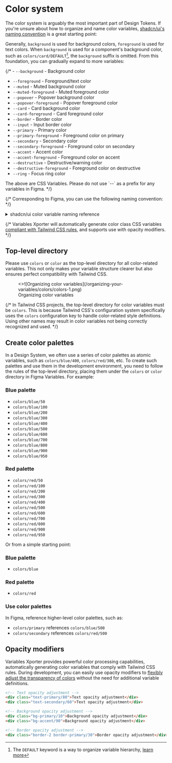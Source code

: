 
# Color system

The color system is arguably the most important part of Design Tokens. If you're unsure about how to organize and name color variables, [shadcn/ui's naming convention](https://ui.shadcn.com/docs/theming#convention) is a great starting point:

Generally, `background` is used for background colors, `foreground` is used for text colors. When `background` is used for a component's background color, such as `colors/card/DEFAULT`[^1], the `background` suffix is omitted. From this foundation, you can gradually expand to more variables:

{/* - `--background` - Background color
- `--foreground` - Foreground/text color
- `--muted` - Muted background color
- `--muted-foreground` - Muted foreground color
- `--popover` - Popover background color
- `--popover-foreground` - Popover foreground color
- `--card` - Card background color
- `--card-foreground` - Card foreground color
- `--border` - Border color
- `--input` - Input border color
- `--primary` - Primary color
- `--primary-foreground` - Foreground color on primary
- `--secondary` - Secondary color
- `--secondary-foreground` - Foreground color on secondary
- `--accent` - Accent color
- `--accent-foreground` - Foreground color on accent
- `--destructive` - Destructive/warning color
- `--destructive-foreground` - Foreground color on destructive
- `--ring` - Focus ring color

<Callout type="warning" emoji="⚠️">
  The above are CSS Variables. Please do not use `--` as a prefix for any variables in Figma.
</Callout> */}

{/* Corresponding to Figma, you can use the following naming convention: */}

<details>
  {/* prettier-ignore */}
  <summary>shadcn/ui color variable naming reference</summary>
- `colors/background/DEFAULT` - Main page background color
- `colors/foreground/DEFAULT` - Main text color
- `colors/muted/DEFAULT` - Secondary background color, used for subtle visual hierarchy
- `colors/muted/foreground` - Secondary text color, used for auxiliary information
- `colors/popover/DEFAULT` - Popover background color, ensure proper distinction from main background
- `colors/popover/foreground` - Popover text color
- `colors/card/DEFAULT` - Card background color, used for content blocks
- `colors/card/foreground` - Text color within cards
- `colors/border/DEFAULT` - Border color, used to separate visual elements
- `colors/input/DEFAULT` - Input field border color
- `colors/primary/DEFAULT` - Brand primary color, used for main buttons and key elements
- `colors/primary/foreground` - Text color on primary color
- `colors/secondary/DEFAULT` - Brand secondary color, used for secondary actions and interface elements
- `colors/secondary/foreground` - Text color on secondary color
- `colors/accent/DEFAULT` - Accent color, used to highlight specific elements
- `colors/accent/foreground` - Text color on accent color
- `colors/destructive/DEFAULT` - Warning color, used for dangerous actions and error notifications
- `colors/destructive/foreground` - Text color on warning color
- `colors/ring/DEFAULT` - Focus ring color, used for interaction feedback
</details>


{/* <Callout type="info" emoji="💡">
  Variables Xporter will automatically generate color class CSS variables [compliant with Tailwind CSS rules](https://tailwindcss.com/docs/customizing-colors#using-css-variables), and supports use with opacity modifiers.
</Callout> */}

## Top-level directory

Please use `colors` or `color` as the top-level directory for all color-related variables. This not only makes your variable structure clearer but also ensures perfect compatibility with Tailwind CSS.

<figure className="mt-6">
  <>![Organizing color variables](/organizing-your-variables/colors/colors-1.png)</>
  <figcaption>
    Organizing color variables
  </figcaption>
</figure>

{/* <Callout type="error" emoji="🚨">
  In Tailwind CSS projects, the top-level directory for color variables must be `colors`. This is because Tailwind CSS's configuration system specifically uses the `colors` configuration key to handle color-related style definitions. Using other names may result in color variables not being correctly recognized and used.
</Callout> */}

## Create color palettes

In a Design System, we often use a series of color palettes as atomic variables, such as `colors/blue/400`, `colors/red/300`, etc. To create such palettes and use them in the development environment, you need to follow the rules of the top-level directory, placing them under the `colors` or `color` directory in Figma Variables. For example:

### Blue palette

- `colors/blue/50`
- `colors/blue/100`
- `colors/blue/200`
- `colors/blue/300`
- `colors/blue/400`
- `colors/blue/500`
- `colors/blue/600`
- `colors/blue/700`
- `colors/blue/800`
- `colors/blue/900`
- `colors/blue/950`

### Red palette

- `colors/red/50`
- `colors/red/100`
- `colors/red/200`
- `colors/red/300`
- `colors/red/400`
- `colors/red/500`
- `colors/red/600`
- `colors/red/700`
- `colors/red/800`
- `colors/red/900`
- `colors/red/950`

Or from a simple starting point:

### Blue palette
- `colors/blue`

### Red palette
- `colors/red`

### Use color palettes

In Figma, reference higher-level color palettes, such as:

- `colors/primary` references `colors/blue/500`
- `colors/secondary` references `colors/red/500`


## Opacity modifiers

Variables Xporter provides powerful color processing capabilities, automatically generating color variables that comply with Tailwind CSS rules. During development, you can easily use opacity modifiers to [flexibly adjust the transparency of colors](https://tailwindcss.com/docs/colors#adjusting-opacity) without the need for additional variable definitions.


  ```html
  <!-- Text opacity adjustment -->
  <div class="text-primary/80">Text opacity adjustment</div>
  <div class="text-secondary/60">Text opacity adjustment</div>

  <!-- Background opacity adjustment -->
  <div class="bg-primary/10">Background opacity adjustment</div>
  <div class="bg-accent/90">Background opacity adjustment</div>

  <!-- Border opacity adjustment -->
  <div class="border-2 border-primary/30">Border opacity adjustment</div>
  ```

[^1]: The `DEFAULT` keyword is a way to organize variable hierarchy, [learn more](/docs/organizing-your-variables/principles#using-default-keyword)

